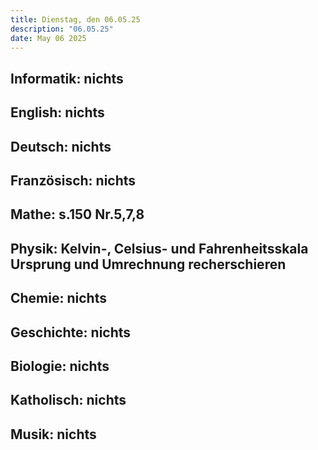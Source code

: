 ```yaml
---
title: Dienstag, den 06.05.25
description: "06.05.25"
date: May 06 2025
---
```

## Informatik: nichts
## English: nichts
## Deutsch: nichts
## Französisch: nichts
## Mathe: s.150 Nr.5,7,8
## Physik: Kelvin-, Celsius- und Fahrenheitsskala Ursprung und Umrechnung recherschieren
## Chemie: nichts
## Geschichte: nichts
## Biologie: nichts
## Katholisch: nichts
## Musik: nichts